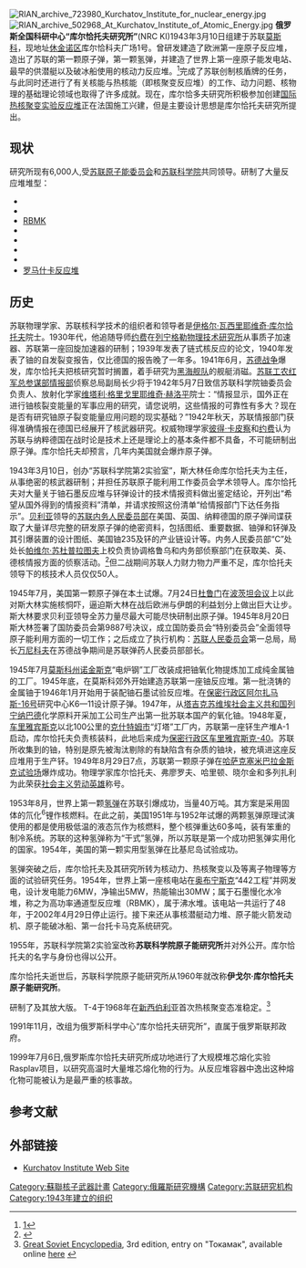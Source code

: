 [[File:RIAN_archive_723980_Kurchatov_Institute_for_nuclear_energy.jpg|thumbnail]]
[[File:RIAN_archive_502968_At_Kurchatov_Institute_of_Atomic_Energy.jpg|thumbnail]]
'''俄罗斯全国科研中心“库尔恰托夫研究所”'''(NRC KI)1943年3月10日组建于苏联[[莫斯科|莫斯科]]，现地址[[休金诺区|休金诺区]]库尔恰科夫广场1号。曾研发建造了欧洲第一座原子反应堆，造出了苏联的第一颗原子弹，第一颗氢弹，并建造了世界上第一座原子能发电站、最早的供潜艇以及破冰船使用的核动力反应堆。<ref>[http://sputniknews.cn/radiovr.com.cn/2013_04_13/210761298/]{{Dead link|date=2018年9月 |bot=InternetArchiveBot |fix-attempted=yes }}</ref>完成了苏联创制核盾牌的任务，与此同时还进行了有关核能与热核能（即核聚变反应堆）的工作、动力问题、核物理的基础理论领域也取得了许多成就。现在，库尔恰多夫研究所积极参加创建[[国际热核聚变实验反应堆|国际热核聚变实验反应堆]]正在法国施工兴建，但是主要设计思想是库尔恰托夫研究所提出。      
==现状==
研究所现有6,000人,受[[苏联原子能委员会|苏联原子能委员会]]和[[苏联科学院|苏联科学院]]共同领导。研制了大量反应堆堆型：  

* {{tsl|en|Fuji Molten Salt Reactor|Fuji熔盐堆}} 
* {{tsl|en|Gas turbine modular helium reactor|GT-MHR}} 
* [[RBMK|RBMK]] 
* {{tsl|en|EGP-6}} 
* {{tsl|en|ELENA reactor|ELENA}} 
* {{tsl|en|T-15 (reactor)|T-15反应堆}} 
* {{tsl|en|F-1 (nuclear reactor)|F-1反应堆}} 
* [[罗马什卡反应堆|罗马什卡反应堆]]

==历史==
苏联物理学家、苏联核科学技术的组织者和领导者是[[伊格尔·瓦西里耶维奇·库尔恰托夫|伊格尔·瓦西里耶维奇·库尔恰托夫]]院士。1930年代，他追随导师[[亞伯拉罕·費多爾維奇·約費|约费]]在[[列宁格勒物理技术研究所|列宁格勒物理技术研究所]]从事质子加速器、苏联第一座回旋加速器的研制；1939年发表了链式核反应的论文，1940年发表了铀的自发裂变报告，仅比德国的报告晚了一年多。1941年6月，[[苏德战争|苏德战争]]爆发，库尔恰托夫把核研究暂时搁置，着手研究为[[黑海舰队|黑海舰队]]的舰艇消磁。[[格鲁乌|苏联工农红军总参谋部情报部]]侦察总局副局长{{link-ru|阿列克谢·潘菲洛夫|Панфилов, Алексей Павлович}}少将于1942年5月7日致信苏联科学院铀委员会负责人、放射化学家[[维塔利·格里戈里耶维奇·赫洛平|维塔利·格里戈里耶维奇·赫洛平]]院士：“情报显示，国外正在进行铀核裂变能量的军事应用的研究，请您说明，这些情报的可靠性有多大？现在是否有研究铀原子裂变能量应用问题的现实基础？”1942年秋天，苏联情报部门获得准确情报在德国已经展开了核武器研究。权威物理学家[[彼得·卡皮察|彼得·卡皮察]]和[[亞伯拉罕·費多爾維奇·約費|约费]]认为苏联与纳粹德国在战时论是技术上还是理论上的基本条件都不具备，不可能研制出原子弹。库尔恰托夫却预言，几年内美国就会爆炸原子弹。

1943年3月10日，创办“苏联科学院第2实验室”，斯大林任命库尔恰托夫为主任，从事绝密的核武器研制；并担任苏联原子能利用工作委员会学术领导人。库尔恰托夫对大量关于铀石墨反应堆与钚弹设计的技术情报资料做出鉴定结论，开列出“希望从国外得到的情报资料”清单，并请求按照这份清单“给情报部门下达任务指示”。[[贝利亚|贝利亚]]领导的[[苏联内务人民委员部|苏联内务人民委员部]]在美国、英国、纳粹德国的原子弹间谍获取了大量详尽完整的研发原子弹的绝密资料，包括图纸、重要数据、铀弹和钚弹及其引爆装置的设计图纸、美国铀235及钚的产业链设计等。内务人民委员部“C”处处长[[帕维尔·苏杜普拉图夫|帕维尔·苏杜普拉图夫]]上校负责协调格鲁乌和内务部侦察部门在获取美、英、德核情报方面的侦察活动。<ref>{{Cite web |url=http://mil.sohu.com/20081215/n261223025.shtml |title=В.И.洛塔:"“格鲁乌”为苏联从西方获取原子弹秘密建奇功"，俄罗斯《军事历史》杂志2006年第11期 |access-date=2017-02-01 |archive-date=2019-05-21 |archive-url=https://web.archive.org/web/20190521164120/http://mil.sohu.com/20081215/n261223025.shtml }}</ref>但二战期间苏联人力财力物力严重不足，库尔恰托夫领导下的核技术人员仅仅50人。
 
1945年7月，美国第一颗原子弹在本土试爆。7月24日[[杜鲁门|杜鲁门]]在[[波茨坦会议|波茨坦会议]]上以此对斯大林实施核恫吓，逼迫斯大林在战后欧洲与伊朗的利益划分上做出巨大让步。斯大林要求贝利亚领导全苏力量尽最大可能尽快研制出原子弹。1945年8月20日斯大林签署了国防委员会第9887号决议，成立国防委员会“特别委员会”全面领导原子能利用方面的一切工作；之后成立了执行机构：[[苏联人民委员会|苏联人民委员会]]第一总局，局长[[万尼科夫|万尼科夫]]在苏德战争期间是苏联弹药人民委员部部长。 

1945年7月[[莫斯科州|莫斯科州]][[诺金斯克|诺金斯克]]“电炉钢”工厂改装成把铀氧化物提炼加工成纯金属铀的工厂。1945年底，在莫斯科郊外开始建造苏联第一座铀反应堆{{tsl|en|F-1 (nuclear reactor)|F-1反应堆}}。第一批浇铸的金属铀于1946年1月开始用于装配铀石墨试验反应堆。在[[保密行政区|保密行政区]][[阿尔扎马斯-16号|阿尔扎马斯-16号]]研究中心K6—11设计原子弹。1947年，从[[塔吉克苏维埃社会主义共和国|塔吉克苏维埃社会主义共和国]][[列宁纳巴德|列宁纳巴德]]化学原料开采加工公司生产出第一批苏联本国产的氧化铀。1948年夏，[[车里雅宾斯克|车里雅宾斯克]]以北100公里的[[克什特姆|克什特姆市]]“灯塔”工厂内，苏联第一座钚生产堆A-1启动，库尔恰托夫负责核装料，此地后来成为[[保密行政区|保密行政区]][[车里雅宾斯克-40|车里雅宾斯克-40]]。苏联所收集到的铀，特别是原先被淘汰剔除的有缺陷含有杂质的铀块，被充填进这座反应堆用于生产钚。1949年8月29日7点，苏联第一颗原子弹在[[哈萨克|哈萨克]][[塞米巴拉金斯克|塞米巴拉金斯克试验场]]爆炸成功。物理学家库尔恰托夫、弗廖罗夫、哈里顿、晓尔金和多列扎利为此荣获[[社会主义劳动英雄|社会主义劳动英雄]]称号。

1953年8月，世界上第一颗[[氢弹|氢弹]]在苏联引爆成功，当量40万吨。其方案是采用固体的氘化<sup>6</sup>锂作核燃料。在此之前，美国1951年与1952年试爆的两颗氢弹原理试演使用的都是使用极低温的液态氘作为核燃料，整个核弹重达60多吨，装有笨重的制冷系统。苏联的这种氢弹称为“干式”氢弹，所以苏联是第一个成功把氢弹实用化的国家。1954年，美国的第一颗实用型氢弹在比基尼岛试验成功。

氢弹突破之后，库尔恰托夫及其研究所转为核动力、热核聚变以及等离子物理等方面的试验研究任务。1954年，世界上第一座核电站在[[奥布宁斯克|奥布宁斯克]]“442工程”并网发电，设计发电能力6MW，净输出5MW，热能输出30MW；属于石墨慢化水冷堆，称之为高功率通道型反应堆（RBMK），属于沸水堆。该电站一共运行了48年，于2002年4月29日停止运行。接下来还从事核潜艇动力堆、原子能火箭发动机、原子能破冰船、第一台托卡马克系统研究。

1955年，苏联科学院第2实验室改称'''苏联科学院原子能研究所'''并对外公开。库尔恰托夫的名字与身份也得以公开。

库尔恰托夫逝世后，苏联科学院原子能研究所从1960年就改称'''伊戈尔·库尔恰托夫原子能研究所'''。

研制了{{tsl|en|T-3 (tokamak)|T-3托卡马克装置}}及其放大版{{tsl|en|T-4 (tokamak)|T-4托卡马克装置}}。 T-4于1968年在[[新西伯利亚|新西伯利亚]]首次热核聚变态准稳定。<ref>[[Great_Soviet_Encyclopedia|Great Soviet Encyclopedia]], 3rd edition, entry on "Токамак", available online [http://slovari.yandex.ru/art.xml?art=bse/00079/49400.htm here] {{Wayback|url=http://slovari.yandex.ru/art.xml?art=bse%2F00079%2F49400.htm |date=20160603015703 }}</ref>

1991年11月，改组为俄罗斯科学中心“库尔恰托夫研究所”，直属于俄罗斯联邦政府。

1999年7月6日,俄罗斯库尔恰托夫研究所成功地进行了大规模堆芯熔化实验Rasplav项目，以研究高温时大量堆芯熔化物的行为。从反应堆容器中逸出这种熔化物可能被认为是最严重的核事故。

== 参考文献 ==
<references/>
      
== 外部链接 ==
{{commons category|Kurchatov Institute}}
*[http://www.nrcki.ru/ Kurchatov Institute Web Site] {{Wayback|url=http://www.nrcki.ru/ |date=20170215110714 }}

{{coord|55|48|5|N|37|28|37|E|type:landmark|display=title}}   

[[Category:蘇聯核子武器計畫|Category:蘇聯核子武器計畫]]
[[Category:俄羅斯研究機構|Category:俄羅斯研究機構]]
[[Category:苏联研究机构|Category:苏联研究机构]]
[[Category:1943年建立的组织|Category:1943年建立的组织]]
